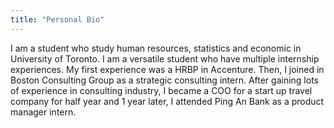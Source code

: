```yaml
---
title: "Personal Bio"
---
```


I am a student who study human resources, statistics and economic in University of Toronto. I am a versatile student who have multiple internship experiences. My first experience was a HRBP in Accenture. Then, I joined in Boston Consulting Group as a strategic consulting intern. After gaining lots of experience in consulting industry, I became a COO for a start up travel company for half year and 1 year later, I attended Ping An Bank as a product manager intern.
